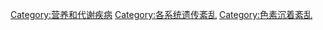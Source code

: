 {{Commonscat|Albinism}}

[[Category:营养和代谢疾病|Category:营养和代谢疾病]]
[[Category:各系统遗传紊乱|Category:各系统遗传紊乱]]
[[Category:色素沉着紊乱|Category:色素沉着紊乱]]